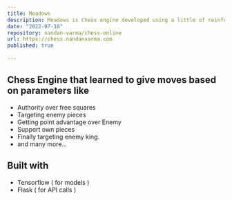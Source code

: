 ```yaml
---
title: Meadows
description: Meadows is Chess engine developed using a little of reinforcement with RNN.
date: "2022-07-18"
repository: nandan-varma/chess-online
url: https://chess.nandanvarma.com
published: true
  
---
```


## Chess Engine that learned to give moves based on parameters like

- Authority over free squares
- Targeting enemy pieces
- Getting point advantage over Enemy 
- Support own pieces
- Finally targeting enemy king.
- and many more...


## Built with

- Tensorflow ( for models )
- Flask ( for API calls )